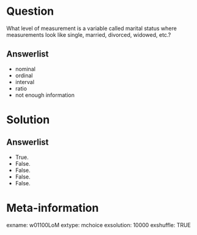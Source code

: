 Question
========
What level of measurement is a variable called marital status where measurements look like single, married, divorced, widowed, etc.?

Answerlist
----------
* nominal
* ordinal
* interval
* ratio  
* not enough information


Solution
========

Answerlist
----------
* True.
* False.
* False.
* False.
* False.


Meta-information
================
exname: w01100LoM
extype: mchoice
exsolution: 10000
exshuffle: TRUE